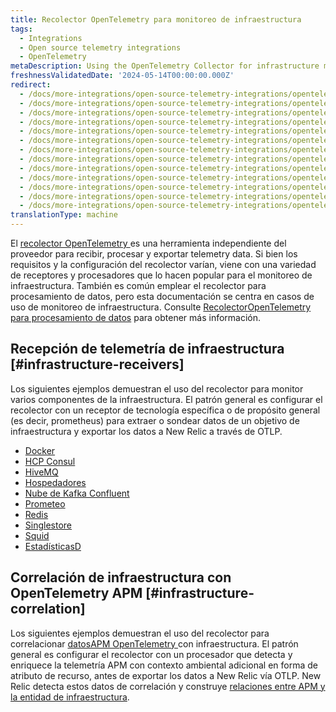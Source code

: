 ```yaml
---
title: Recolector OpenTelemetry para monitoreo de infraestructura
tags:
  - Integrations
  - Open source telemetry integrations
  - OpenTelemetry
metaDescription: Using the OpenTelemetry Collector for infrastructure monitoring
freshnessValidatedDate: '2024-05-14T00:00:00.000Z'
redirect:
  - /docs/more-integrations/open-source-telemetry-integrations/opentelemetry/get-started/collector-infra-monitoring/opentelemetry-collector-infra-docker
  - /docs/more-integrations/open-source-telemetry-integrations/opentelemetry/get-started/collector-infra-monitoring/opentelemetry-collector-infra-hcp-consul
  - /docs/more-integrations/open-source-telemetry-integrations/opentelemetry/get-started/collector-infra-monitoring/opentelemetry-collector-infra-hivemq
  - /docs/more-integrations/open-source-telemetry-integrations/opentelemetry/get-started/collector-infra-monitoring/opentelemetry-collector-infra-hosts
  - /docs/more-integrations/open-source-telemetry-integrations/opentelemetry/get-started/collector-infra-monitoring/opentelemetry-collector-infra-kafka-confluentcloud
  - /docs/more-integrations/open-source-telemetry-integrations/opentelemetry/get-started/collector-infra-monitoring/opentelemetry-collector-infra-kafka-confluentcloud-k8s
  - /docs/more-integrations/open-source-telemetry-integrations/opentelemetry/get-started/collector-infra-monitoring/opentelemetry-collector-infra-k8s
  - /docs/more-integrations/open-source-telemetry-integrations/opentelemetry/get-started/collector-infra-monitoring/opentelemetry-collector-infra-prometheus
  - /docs/more-integrations/open-source-telemetry-integrations/opentelemetry/get-started/collector-infra-monitoring/opentelemetry-collector-infra-redis
  - /docs/more-integrations/open-source-telemetry-integrations/opentelemetry/get-started/collector-infra-monitoring/opentelemetry-collector-infra-singlestore
  - /docs/more-integrations/open-source-telemetry-integrations/opentelemetry/get-started/collector-infra-monitoring/opentelemetry-collector-infra-squid
  - /docs/more-integrations/open-source-telemetry-integrations/opentelemetry/get-started/collector-infra-monitoring/opentelemetry-collector-infra-statsd
  - /docs/more-integrations/open-source-telemetry-integrations/opentelemetry/get-started/collector-infra-monitoring/opentelemetry-collector-infra-intro
translationType: machine
---
```


El [recolector OpenTelemetry ](https://opentelemetry.io/docs/collector/)es una herramienta independiente del proveedor para recibir, procesar y exportar telemetry data. Si bien los requisitos y la configuración del recolector varían, viene con una variedad de receptores y procesadores que lo hacen popular para el monitoreo de infraestructura. También es común emplear el recolector para procesamiento de datos, pero esta documentación se centra en casos de uso de monitoreo de infraestructura. Consulte [RecolectorOpenTelemetry para procesamiento de datos](/docs/opentelemetry/get-started/collector-processing/opentelemetry-collector-processing-intro) para obtener más información.

## Recepción de telemetría de infraestructura [#infrastructure-receivers]

Los siguientes ejemplos demuestran el uso del recolector para monitor varios componentes de la infraestructura. El patrón general es configurar el recolector con un receptor de tecnología específica o de propósito general (es decir, prometheus) para extraer o sondear datos de un objetivo de infraestructura y exportar los datos a New Relic a través de OTLP.

* [Docker](https://github.com/newrelic/newrelic-opentelemetry-examples/tree/main/other-examples/collector/docker)
* [HCP Consul](https://github.com/newrelic/newrelic-opentelemetry-examples/tree/main/other-examples/collector/hcp-consul)
* [HiveMQ](https://github.com/newrelic/newrelic-opentelemetry-examples/tree/main/other-examples/collector/hivemq)
* [Hospedadores](https://github.com/newrelic/newrelic-opentelemetry-examples/tree/main/other-examples/collector/host-monitoring)
* [Nube de Kafka Confluent](https://github.com/newrelic/newrelic-opentelemetry-examples/tree/main/other-examples/collector/confluentcloud)
* [Prometeo](https://github.com/newrelic/newrelic-opentelemetry-examples/tree/main/other-examples/collector/prometheus)
* [Redis](https://github.com/newrelic/newrelic-opentelemetry-examples/tree/main/other-examples/collector/redis)
* [Singlestore](https://github.com/newrelic/newrelic-opentelemetry-examples/tree/main/other-examples/collector/singlestore)
* [Squid](https://github.com/newrelic/newrelic-opentelemetry-examples/tree/main/other-examples/collector/squid)
* [EstadísticasD](https://github.com/newrelic/newrelic-opentelemetry-examples/tree/main/other-examples/collector/statsd)

## Correlación de infraestructura con OpenTelemetry APM [#infrastructure-correlation]

Los siguientes ejemplos demuestran el uso del recolector para correlacionar [datosAPM OpenTelemetry ](/docs/opentelemetry/get-started/apm-monitoring/opentelemetry-apm-intro)con infraestructura. El patrón general es configurar el recolector con un procesador que detecta y enriquece la telemetría APM con contexto ambiental adicional en forma de atributo de recurso, antes de exportar los datos a New Relic vía OTLP. New Relic detecta estos datos de correlación y construye [relaciones entre APM y la entidad de infraestructura](/docs/opentelemetry/best-practices/opentelemetry-best-practices-resources).